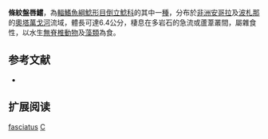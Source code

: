 {{Speciesbox 
| taxon = Chiloglanis fasciatus
| status = LC
| status_system = IUCN3.1
| authority = [[Pellegrin|Pellegrin]], 1936
| synonyms = 
}}

'''條紋盤唇鱨'''，為[[輻鰭魚綱|輻鰭魚綱]][[鯰形目|鯰形目]][[倒立鯰科|倒立鯰科]]的其中一[[種|種]]，分布於[[非洲|非洲]][[安哥拉|安哥拉]]及[[波札那|波札那]]的[[奧塔萬戈河|奧塔萬戈河]]流域，體長可達6.4公分，棲息在多岩石的急流或蘆葦叢間，屬雜食性，以水生[[無脊椎動物|無脊椎動物]]及[[藻類|藻類]]為食。

== 参考文献 ==
*{{FishBase_species|genus=Chiloglanis|species=fasciatus|year=2011|month=12}}

== 扩展阅读 ==
{{refbegin}}
{{wikispecies-inline|Chiloglanis fasciatus|條紋盤唇鱨}}
{{refend}}
{{Taxonbar|from=Q3642111}}

[[Category:盤唇鱨屬|fasciatus]]
[[Category:1936年描述的鱼类|C]]
{{animal-stub}}